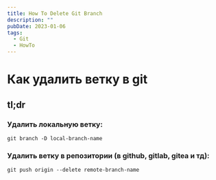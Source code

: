 ```yaml
---
title: How To Delete Git Branch
description: ""
pubDate: 2023-01-06
tags:
  - Git
  - HowTo
---
```


# Как удалить ветку в git

## tl;dr

### Удалить локальную ветку:

```shell
git branch -D local-branch-name
```

### Удалить ветку в репозитории (в github, gitlab, gitea и тд):

```shell
git push origin --delete remote-branch-name
```
